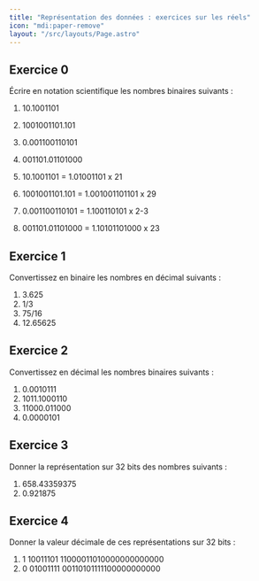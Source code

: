 ```yaml
---
title: "Représentation des données : exercices sur les réels"
icon: "mdi:paper-remove"
layout: "/src/layouts/Page.astro"
---
```


## Exercice 0

Écrire en notation scientifique les nombres binaires suivants :

  1. 10.1001101
  2. 1001001101.101
  3. 0.001100110101
  4. 001101.01101000

  1. 10.1001101 = 1.01001101 x 21
  2. 1001001101.101 = 1.001001101101 x 29
  3. 0.001100110101 = 1.100110101 x 2-3
  4. 001101.01101000 = 1.10101101000 x 23

## Exercice 1

Convertissez en binaire les nombres en décimal suivants :

  1. 3.625
  2. 1/3
  3. 75/16
  4. 12.65625

## Exercice 2

Convertissez en décimal les nombres binaires suivants :

  1. 0.0010111
  2. 1011.1000110
  3. 11000.011000
  4. 0.0000101

## Exercice 3

Donner la représentation sur 32 bits des nombres suivants :

  1. 658.43359375
  2. 0.921875

## Exercice 4

Donner la valeur décimale de ces représentations sur 32 bits :

  1. 1 10011101 11000011010000000000000
  2. 0 01001111 00110101111100000000000
